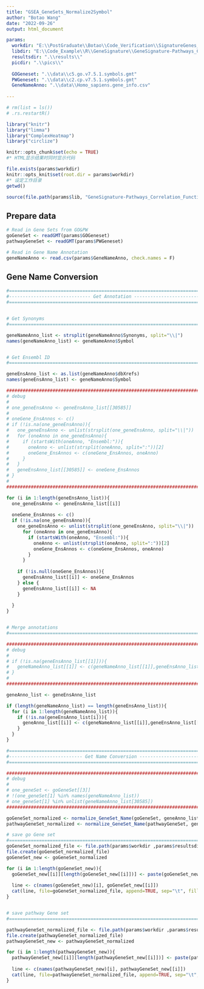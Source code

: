 ```yaml
---
title: "GSEA_GeneSets_Normalize2Symbol"
author: "Botao Wang"
date: "2022-09-26"
output: html_document

params:
  workdir: "E:\\PostGraduate\\Botao\\Code_Verification\\SignatureGenes_GO-PW_Correlation"
  libdir: "E:\\Code_Example\\R\\GeneSignature\\GeneSignature-Pathways_Correlation\\lib"
  resultsdir: ".\\results\\"
  picdir: ".\\pics\\"
  
  GOGeneset: ".\\data\\c5.go.v7.5.1.symbols.gmt"
  PWGeneset: ".\\data\\c2.cp.v7.5.1.symbols.gmt"
  GeneNameAnno: ".\\data\\Homo_sapiens.gene_info.csv"
  
---
```


```r
# rm(list = ls())
# .rs.restartR()

library("knitr")
library("limma")
library("ComplexHeatmap")
library("circlize")

knitr::opts_chunk$set(echo = TRUE)
#* HTML显示结果时同时显示代码

file.exists(params$workdir)
knitr::opts_knit$set(root.dir = params$workdir)
#* 设定工作目录
getwd()

source(file.path(params$lib, "GeneSignature-Pathways_Correlation_Function.R"))

```

## Prepare data

```r

# Read in Gene Sets from GO&PW
goGeneSet <- readGMT(params$GOGeneset)
pathwayGeneSet <- readGMT(params$PWGeneset)

# Read in Gene Name Annotation
geneNameAnno <- read.csv(params$GeneNameAnno, check.names = F)

```

## Gene Name Conversion


```r

#===============================================================================
#------------------------------ Get Annotation ---------------------------------
#===============================================================================


# Get Synonyms
#===============================================================================

geneNameAnno_list <- strsplit(geneNameAnno$Synonyms, split="\\|")
names(geneNameAnno_list) <- geneNameAnno$Symbol


# Get Ensembl ID
#===============================================================================

geneEnsAnno_list <- as.list(geneNameAnno$dbXrefs)
names(geneEnsAnno_list) <- geneNameAnno$Symbol

###############################################################################
# debug                                                                       #
#                                                                             #
# one_geneEnsAnno <- geneEnsAnno_list[[30585]]                                #
#                                                                             #
# oneGene_EnsAnnos <- c()                                                     #
# if (!is.na(one_geneEnsAnno)){                                               #
#   one_geneEnsAnno <- unlist(strsplit(one_geneEnsAnno, split="\\|"))         #
#   for (oneAnno in one_geneEnsAnno){                                         #
#     if (startsWith(oneAnno, "Ensembl:")){                                   #
#       oneAnno <- unlist(strsplit(oneAnno, split=":"))[2]                    #
#       oneGene_EnsAnnos <- c(oneGene_EnsAnnos, oneAnno)                      #
#     }                                                                       #
#   }                                                                         #
#   geneEnsAnno_list[[30585]] <- oneGene_EnsAnnos                             #
# }                                                                           #
#                                                                             #
###############################################################################

for (i in 1:length(geneEnsAnno_list)){
  one_geneEnsAnno <- geneEnsAnno_list[[i]]                             
  
  oneGene_EnsAnnos <- c()
  if (!is.na(one_geneEnsAnno)){
    one_geneEnsAnno <- unlist(strsplit(one_geneEnsAnno, split="\\|"))
      for (oneAnno in one_geneEnsAnno){
        if (startsWith(oneAnno, "Ensembl:")){
          oneAnno <- unlist(strsplit(oneAnno, split=":"))[2]
          oneGene_EnsAnnos <- c(oneGene_EnsAnnos, oneAnno)
        }
      }
    
    if (!is.null(oneGene_EnsAnnos)){
      geneEnsAnno_list[[i]] <- oneGene_EnsAnnos
    } else {
      geneEnsAnno_list[[i]] <- NA
    }
    
  }
}


# Merge annotations
#===============================================================================

###############################################################################
# debug                                                                       #
#                                                                             #
# if (!is.na(geneEnsAnno_list[[1]])){                                         #
#   geneNameAnno_list[[1]] <- c(geneNameAnno_list[[1]],geneEnsAnno_list[[1]]) #
# }                                                                           #
#                                                                             #
###############################################################################

geneAnno_list <- geneEnsAnno_list

if (length(geneNameAnno_list) == length(geneEnsAnno_list)){
  for (i in 1:length(geneNameAnno_list)){
    if (!is.na(geneEnsAnno_list[i])){
      geneAnno_list[[i]] <- c(geneNameAnno_list[[i]],geneEnsAnno_list[[i]])
    }
  }
}

#===============================================================================
#--------------------------- Get Name Conversion -------------------------------
#===============================================================================

###############################################################################
# debug                                                                       #
#                                                                             #
# one_geneSet <- goGeneSet[[3]]                                               #
# !(one_geneSet[1] %in% names(geneNameAnno_list))                             #
# one_geneSet[1] %in% unlist(geneNameAnno_list[30585])                        #
###############################################################################

goGeneSet_normalized <- normalize_GeneSet_Name(goGeneSet, geneAnno_list)
pathwayGeneSet_normalized <- normalize_GeneSet_Name(pathwayGeneSet, geneAnno_list)


```



```r


# save go Gene set
#===============================================================================
goGeneSet_normalized_file <- file.path(params$workdir ,params$resultsdir, "goGeneSet_normalized.gmt")
file.create(goGeneSet_normalized_file)
goGeneSet_new <- goGeneSet_normalized

for (i in 1:length(goGeneSet_new)){
  goGeneSet_new[[i]][length(goGeneSet_new[[i]])] <- paste(goGeneSet_new[[i]][length(goGeneSet_new[[i]])], "\n", sep="")
  
  line <- c(names(goGeneSet_new)[i], goGeneSet_new[[i]])
  cat(line, file=goGeneSet_normalized_file, append=TRUE, sep="\t", fill=FALSE)
}


# save pathway Gene set
#===============================================================================

pathwayGeneSet_normalized_file <- file.path(params$workdir ,params$resultsdir, "pathwayGeneSet_normalized.gmt")
file.create(pathwayGeneSet_normalized_file)
pathwayGeneSet_new <- pathwayGeneSet_normalized

for (i in 1:length(pathwayGeneSet_new)){
  pathwayGeneSet_new[[i]][length(pathwayGeneSet_new[[i]])] <- paste(pathwayGeneSet_new[[i]][length(pathwayGeneSet_new[[i]])], "\n", sep="")
  
  line <- c(names(pathwayGeneSet_new)[i], pathwayGeneSet_new[[i]])
  cat(line, file=pathwayGeneSet_normalized_file, append=TRUE, sep="\t", fill=FALSE)
}

```
